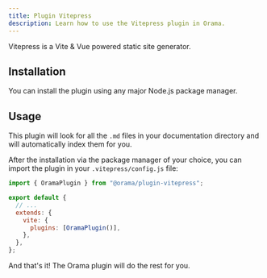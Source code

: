 ```yaml
---
title: Plugin Vitepress
description: Learn how to use the Vitepress plugin in Orama.
---
```


Vitepress is a Vite & Vue powered static site generator.

## Installation

You can install the plugin using any major Node.js package manager.

<Install pkg="@orama/plugin-vitepress" />

## Usage

This plugin will look for all the `.md` files in your documentation directory and will automatically index them for you.

After the installation via the package manager of your choice, you can import the plugin in your `.vitepress/config.js` file:

```js
import { OramaPlugin } from "@orama/plugin-vitepress";

export default {
  // ...
  extends: {
    vite: {
      plugins: [OramaPlugin()],
    },
  },
};
```

And that's it! The Orama plugin will do the rest for you.
